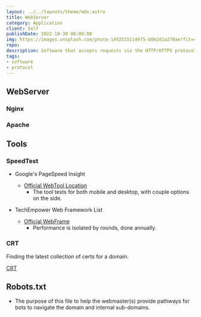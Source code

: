 ```yaml
---
layout: ../../layouts/theme/mdx.astro
title: WebServer
category: Application
client: Self
publishDate: 2022-10-30 00:00:00
img: https://images.unsplash.com/photo-1492515114975-b062d1a270ae?fit=crop&w=1400&h=700&q=75
repo:
description: Software that accepts requests via the HTTP/HTTPS protocol.
tags:
- software
- protocol
---
```

## WebServer

### Nginx

### Apache

## Tools

### SpeedTest

- Google's PageSpeed Insight
  - [Official WebTool Location](https://pagespeed.web.dev/)
    - The tool tests for both mobile and desktop, with couple options on the side.

- TechEmpower Web Framework List
  - [Official WebFrame](https://www.techempower.com/benchmarks/#section=data-r21)
    - Performance is isolated by rounds, done annually.

### CRT

Finding the latest collection of certs for a domain.

[CRT](https://crt.sh/?q=kbve.com&showSQL=Y)

## Robots.txt

- The purpose of this file to help the webmaster(s) provide pathways for bots to navigate the domain and internal sub-domains.
